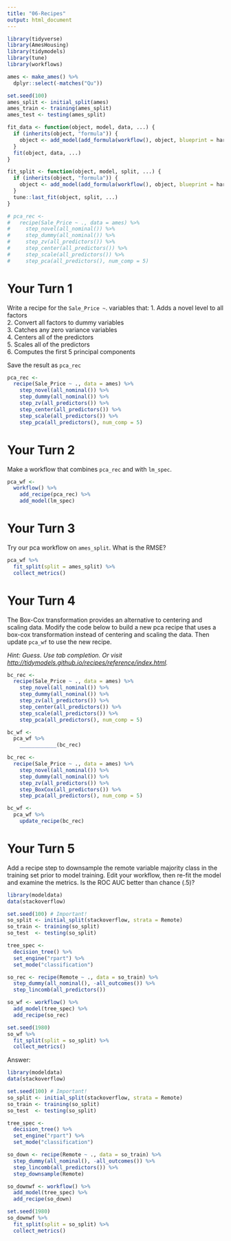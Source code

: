 ```yaml
---
title: "06-Recipes"
output: html_document
---
```


```r
library(tidyverse)
library(AmesHousing)
library(tidymodels)
library(tune)
library(workflows)

ames <- make_ames() %>% 
  dplyr::select(-matches("Qu"))

set.seed(100)
ames_split <- initial_split(ames)
ames_train <- training(ames_split)
ames_test <- testing(ames_split)

fit_data <- function(object, model, data, ...) {
  if (inherits(object, "formula")) {
    object <- add_model(add_formula(workflow(), object, blueprint = hardhat::default_formula_blueprint(indicators = FALSE, ...)))
  }
  fit(object, data, ...)
}

fit_split <- function(object, model, split, ...) {
  if (inherits(object, "formula")) {
    object <- add_model(add_formula(workflow(), object, blueprint = hardhat::default_formula_blueprint(indicators = FALSE)), model)
  }
  tune::last_fit(object, split, ...)
}

# pca_rec <- 
#   recipe(Sale_Price ~ ., data = ames) %>%
#     step_novel(all_nominal()) %>%
#     step_dummy(all_nominal()) %>%
#     step_zv(all_predictors()) %>%
#     step_center(all_predictors()) %>%
#     step_scale(all_predictors()) %>%
#     step_pca(all_predictors(), num_comp = 5)
```

# Your Turn 1

Write a recipe for the `Sale_Price ~ `. variables that:
1. Adds a novel level to all factors  
2. Convert all factors to dummy variables  
3. Catches any zero variance variables  
4. Centers all of the predictors  
5. Scales all of the predictors  
6. Computes the first 5 principal components  

Save the result as `pca_rec`  

```r
pca_rec <- 
  recipe(Sale_Price ~ ., data = ames) %>%
    step_novel(all_nominal()) %>%
    step_dummy(all_nominal()) %>%
    step_zv(all_predictors()) %>%
    step_center(all_predictors()) %>%
    step_scale(all_predictors()) %>%
    step_pca(all_predictors(), num_comp = 5)
```


# Your Turn 2

Make a workflow that combines `pca_rec` and with `lm_spec`.

```r
pca_wf <-
  workflow() %>% 
    add_recipe(pca_rec) %>% 
    add_model(lm_spec)
```

# Your Turn 3

Try our pca workflow on `ames_split`. What is the RMSE?

```r
pca_wf %>% 
  fit_split(split = ames_split) %>% 
  collect_metrics()
```

# Your Turn 4

The Box-Cox transformation provides an alternative to centering and scaling data. Modify the code below to build a new pca recipe that uses a box-cox transformation instead of centering and scaling the data. Then update `pca_wf` to use the new recipe.

*Hint: Guess. Use tab completion. Or visit <http://tidymodels.github.io/recipes/reference/index.html>.*

```r
bc_rec <- 
  recipe(Sale_Price ~ ., data = ames) %>%
    step_novel(all_nominal()) %>%
    step_dummy(all_nominal()) %>%
    step_zv(all_predictors()) %>%
    step_center(all_predictors()) %>%
    step_scale(all_predictors()) %>%
    step_pca(all_predictors(), num_comp = 5)

bc_wf <- 
  pca_wf %>% 
    ____________(bc_rec)
```

```r
bc_rec <- 
  recipe(Sale_Price ~ ., data = ames) %>%
    step_novel(all_nominal()) %>%
    step_dummy(all_nominal()) %>%
    step_zv(all_predictors()) %>%
    step_BoxCox(all_predictors()) %>%
    step_pca(all_predictors(), num_comp = 5)

bc_wf <- 
  pca_wf %>% 
    update_recipe(bc_rec)
```

# Your Turn 5

Add a recipe step to downsample the remote variable majority class in the training set prior to model training. Edit your workflow, then re-fit the model and examine the metrics. Is the ROC AUC better than chance (.5)?

```r
library(modeldata)
data(stackoverflow)

set.seed(100) # Important!
so_split <- initial_split(stackoverflow, strata = Remote)
so_train <- training(so_split)
so_test  <- testing(so_split)

tree_spec <- 
  decision_tree() %>%         
  set_engine("rpart") %>%      
  set_mode("classification") 

so_rec <- recipe(Remote ~ ., data = so_train) %>% 
  step_dummy(all_nominal(), -all_outcomes()) %>% 
  step_lincomb(all_predictors())

so_wf <- workflow() %>% 
  add_model(tree_spec) %>% 
  add_recipe(so_rec)

set.seed(1980)
so_wf %>% 
  fit_split(split = so_split) %>% 
  collect_metrics()
```

Answer:
```r
library(modeldata)
data(stackoverflow)

set.seed(100) # Important!
so_split <- initial_split(stackoverflow, strata = Remote)
so_train <- training(so_split)
so_test  <- testing(so_split)

tree_spec <- 
  decision_tree() %>%         
  set_engine("rpart") %>%      
  set_mode("classification") 

so_down <- recipe(Remote ~ ., data = so_train) %>% 
  step_dummy(all_nominal(), -all_outcomes()) %>% 
  step_lincomb(all_predictors()) %>% 
  step_downsample(Remote)

so_downwf <- workflow() %>% 
  add_model(tree_spec) %>% 
  add_recipe(so_down)

set.seed(1980)
so_downwf %>% 
  fit_split(split = so_split) %>% 
  collect_metrics()
```

